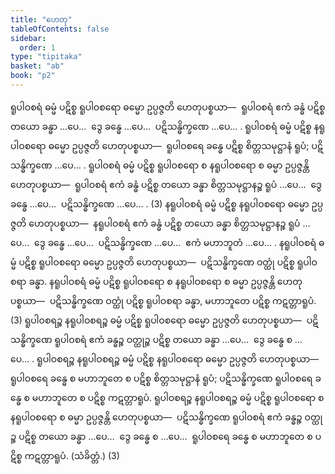 ```yaml
---
title: "ဟေတု"
tableOfContents: false
sidebar:
  order: 1
type: "tipitaka"
basket: "ab"
book: "p2"
---
```



<DynamicBreadcrumb />

<Division number="226" book="p2" e="ch" v="38" p="456">

<Paragraph number="4582" book="p2">
ရူပါဝစရံ ဓမ္မံ ပဋိစ္စ ရူပါဝစရော ဓမ္မော ဥပ္ပဇ္ဇတိ ဟေတုပစ္စယာ—  ရူပါဝစရံ ဧကံ ခန္ဓံ ပဋိစ္စ တယော ခန္ဓာ …ပေ…  ဒွေ ခန္ဓေ …ပေ…  ပဋိသန္ဓိက္ခဏေ …ပေ… . ရူပါဝစရံ ဓမ္မံ ပဋိစ္စ နရူပါဝစရော ဓမ္မော ဥပ္ပဇ္ဇတိ ဟေတုပစ္စယာ—  ရူပါဝစရေ ခန္ဓေ ပဋိစ္စ စိတ္တသမုဋ္ဌာနံ ရူပံ; ပဋိသန္ဓိက္ခဏေ …ပေ… . ရူပါဝစရံ ဓမ္မံ ပဋိစ္စ ရူပါဝစရော စ နရူပါဝစရော စ ဓမ္မာ ဥပ္ပဇ္ဇန္တိ ဟေတုပစ္စယာ—  ရူပါဝစရံ ဧကံ ခန္ဓံ ပဋိစ္စ တယော ခန္ဓာ စိတ္တသမုဋ္ဌာနဉ္စ ရူပံ …ပေ…  ဒွေ ခန္ဓေ …ပေ…  ပဋိသန္ဓိက္ခဏေ …ပေ… . (3)
</Paragraph>

</Division>
<Division number="227" book="p2" e="ch" v="38" p="457">

<Paragraph number="4583" book="p2">
နရူပါဝစရံ ဓမ္မံ ပဋိစ္စ နရူပါဝစရော ဓမ္မော ဥပ္ပဇ္ဇတိ ဟေတုပစ္စယာ—  နရူပါဝစရံ ဧကံ ခန္ဓံ ပဋိစ္စ တယော ခန္ဓာ စိတ္တသမုဋ္ဌာနဉ္စ ရူပံ …ပေ…  ဒွေ ခန္ဓေ …ပေ…  ပဋိသန္ဓိက္ခဏေ …ပေ…  ဧကံ မဟာဘူတံ …ပေ… . နရူပါဝစရံ ဓမ္မံ ပဋိစ္စ ရူပါဝစရော ဓမ္မော ဥပ္ပဇ္ဇတိ ဟေတုပစ္စယာ—  ပဋိသန္ဓိက္ခဏေ ဝတ္ထုံ ပဋိစ္စ ရူပါဝစရာ ခန္ဓာ. နရူပါဝစရံ ဓမ္မံ ပဋိစ္စ ရူပါဝစရော စ နရူပါဝစရော စ ဓမ္မာ ဥပ္ပဇ္ဇန္တိ ဟေတုပစ္စယာ—  ပဋိသန္ဓိက္ခဏေ ဝတ္ထုံ ပဋိစ္စ ရူပါဝစရာ ခန္ဓာ, မဟာဘူတေ ပဋိစ္စ ကဋတ္တာရူပံ. (3)
</Paragraph>

</Division>
<Division number="228" book="p2" e="ch" v="38" p="457">

<Paragraph number="4584" book="p2">
ရူပါဝစရဉ္စ နရူပါဝစရဉ္စ ဓမ္မံ ပဋိစ္စ ရူပါဝစရော ဓမ္မော ဥပ္ပဇ္ဇတိ ဟေတုပစ္စယာ—  ပဋိသန္ဓိက္ခဏေ ရူပါဝစရံ ဧကံ ခန္ဓဉ္စ ဝတ္ထုဉ္စ ပဋိစ္စ တယော ခန္ဓာ …ပေ…  ဒွေ ခန္ဓေ စ …ပေ… . ရူပါဝစရဉ္စ နရူပါဝစရဉ္စ ဓမ္မံ ပဋိစ္စ နရူပါဝစရော ဓမ္မော ဥပ္ပဇ္ဇတိ ဟေတုပစ္စယာ—  ရူပါဝစရေ ခန္ဓေ စ မဟာဘူတေ စ ပဋိစ္စ စိတ္တသမုဋ္ဌာနံ ရူပံ; ပဋိသန္ဓိက္ခဏေ ရူပါဝစရေ ခန္ဓေ စ မဟာဘူတေ စ ပဋိစ္စ ကဋတ္တာရူပံ. ရူပါဝစရဉ္စ နရူပါဝစရဉ္စ ဓမ္မံ ပဋိစ္စ ရူပါဝစရော စ နရူပါဝစရော စ ဓမ္မာ ဥပ္ပဇ္ဇန္တိ ဟေတုပစ္စယာ—  ပဋိသန္ဓိက္ခဏေ ရူပါဝစရံ ဧကံ ခန္ဓဉ္စ ဝတ္ထုဉ္စ ပဋိစ္စ တယော ခန္ဓာ …ပေ…  ဒွေ ခန္ဓေ စ …ပေ…  ရူပါဝစရေ ခန္ဓေ စ မဟာဘူတေ စ ပဋိစ္စ ကဋတ္တာရူပံ. (သံခိတ္တံ.) (3)
</Paragraph>
</Division>